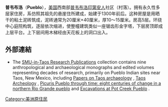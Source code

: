 {{多個問題|
{{Expand English|time=2017-02-12T16:14:29+00:00}}
{{Unreferenced|time=2020-03-06T01:12:35+00:00}}
{{Expert|time=2020-03-06T01:12:35+00:00}}
}}

'''普韦布洛'''（'''Pueblo'''），[[美国|美国]]西南部[[普韦布洛人|普韦布洛印第安人]]社区（村落）。拥有永久性多层家住房，系仿照其祖先的悬崖住所建成，始建于1300年前后。这种房屋是用晒干的粘土泥砖筑成，泥砖通常为20厘米×40厘米，厚10～15厘米。房高5层。环绕中心庭院构筑，逐层依次缩进，使整幢建筑类似一座锯齿形金字塔，下层房顶即成上层平台。上下层间用木梯经由天花板上的洞口出入。

==外部連結==
*The [http://digitalcollections.smu.edu/cdm/search/collection/sit SMU-in-Taos Research Publications] {{Wayback|url=http://digitalcollections.smu.edu/cdm/search/collection/sit |date=20200613154749 }} collection contains nine anthropological and archaeological monographs and edited volumes representing decades of research, primarily on Pueblo Indian sites near Taos, New Mexico, including [http://digitalcollections.smu.edu/cdm/ref/collection/sit/id/24 Papers on Taos archaeology] {{Wayback|url=http://digitalcollections.smu.edu/cdm/ref/collection/sit/id/24 |date=20200809165751 }}, [http://digitalcollections.smu.edu/cdm/ref/collection/sit/id/25 Taos Archeology] {{Wayback|url=http://digitalcollections.smu.edu/cdm/ref/collection/sit/id/25 |date=20200815142412 }}, [http://digitalcollections.smu.edu/cdm/ref/collection/sit/id/27 Picuris Pueblo through time: eight centuries of change in a northern Rio Grande pueblo] {{Wayback|url=http://digitalcollections.smu.edu/cdm/ref/collection/sit/id/27 |date=20200808225541 }} and [http://digitalcollections.smu.edu/cdm/ref/collection/sit/id/19 Excavations at Pot Creek Pueblo] {{Wayback|url=http://digitalcollections.smu.edu/cdm/ref/collection/sit/id/19 |date=20200803235643 }}.

{{tsl|en|template:Pueblos}}
{{US-stub}}
{{normdaten}}

{{DEFAULTSORT:Pueblo}}
[[Category:美洲原住民|Category:美洲原住民]]
